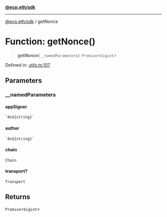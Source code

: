 [**@ecp.eth/sdk**](/sdk-reference/default/index.mdx)

***

[@ecp.eth/sdk](/sdk-reference/default/index.mdx) / getNonce

# Function: getNonce()

> **getNonce**(`__namedParameters`): `Promise`\<`bigint`\>

Defined in: [utils.ts:107](https://github.com/ecp-eth/comments-monorepo/blob/main/packages/sdk/src/utils.ts#L107)

## Parameters

### \_\_namedParameters

#### appSigner

`` `0x${string}` ``

#### author

`` `0x${string}` ``

#### chain

`Chain`

#### transport?

`Transport`

## Returns

`Promise`\<`bigint`\>
